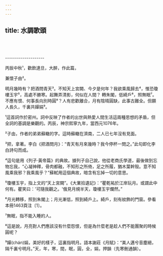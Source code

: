 ```yaml
---
---
---
```

title: 水調歌頭
---





<br/><br/><br/>--------------------

丙辰中秋¹，歡飲達旦，大醉，作此篇，

兼懷子由²。

明月幾時有？把酒問青天³。不知天上宮闕、今夕是何年？我欲乘風歸去⁴，惟恐瓊樓玉宇⁵，高處不勝寒。起舞弄清影，何似在人間？ 轉朱閣，低綺戶⁶，照無眠⁷。不應有恨、何事長向別時圓⁸？人有悲歡離合，月有陰晴圓缺，此事古難全。但願人長久，千裏共嬋娟⁹。

¹這首詞作於密州。詞中反映了作者的出世與熱愛人間生活這兩種思想的矛盾，但全詞的基調是樂觀的。丙辰，神宗熙寧九年，當西元1076年。

²子由，作者的弟弟蘇轍的字。這時蘇轍在濟南，二人已七年沒有見面。

³把，拿著。李白《把酒問月》：“青天有月來幾時？我今停杯一問之。”此句即化李白詩句而成。

⁴這句是用《列子·黃帝篇》的典故。據列子自己說，他從老商氏學道，最後做到忘物忘我，“心凝神釋，骨肉都融，不知形之所倚，足之所履，猶木葉幹殼。意不知風乘我邪？我乘風乎？”蘇軾用這個典故，暗含有忘掉一切的意思。

⁵瓊樓玉宇，指上文的“天上宮闕”。《大業拾遺記》：“瞿乾祐於江岸玩月。或謂此中何有。瞿笑曰：'可隨我觀之。'俄見月規半天，瓊樓玉宇爛然。”

⁶月光轉移，照到朱閣上；月光漸低，照到綺戶上。綺戶，刻有紋飾的門窗。參看本冊1463頁注〔1〕。

⁷無眠，指不能入睡的人。

⁸這是說，月亮對人們應該沒有什麼怨恨，但是為什麼老是趁人們不能團聚的時候圓呢？

⁹嬋(chán)娟，美好的樣子，這裏指明月。語本謝莊《月賦》：“美人邁兮音塵絕，隔千裏兮明月。”天，年，寒，間，眠，圓，全，娟，押韻（先寒刪通韻）。